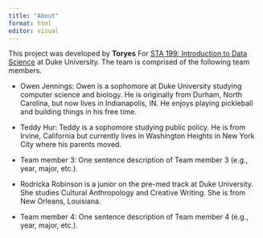 ```yaml
---
title: "About"
format: html
editor: visual
---
```


This project was developed by **Toryes** For [STA 199: Introduction to Data Science](https://sta199-s23-2.github.io/) at Duke University. The team is comprised of the following team members.

-   Owen Jennings: Owen is a sophomore at Duke University studying computer science and biology. He is originally from Durham, North Carolina, but now lives in Indianapolis, IN. He enjoys playing pickleball and building things in his free time.

-   Teddy Hur: Teddy is a sophomore studying public policy. He is from Irvine, California but currently lives in Washington Heights in New York City where his parents moved.

-   Team member 3: One sentence description of Team member 3 (e.g., year, major, etc.).

-   Rodricka Robinson is a junior on the pre-med track at Duke University. She studies Cultural Anthropology and Creative Writing. She is from New Orleans, Louisiana.

-   Team member 4: One sentence description of Team member 4 (e.g., year, major, etc.).
